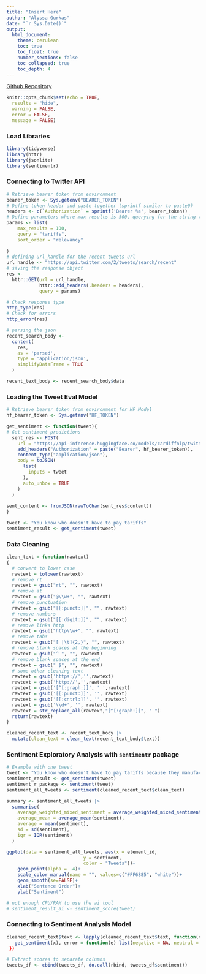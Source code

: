 ```yaml
---
title: "Insert Here"
author: "Alyssa Gurkas"
date: "`r Sys.Date()`"
output: 
  html_document:
    theme: cerulean
    toc: true
    toc_float: true
    number_sections: false
    toc_collapsed: true
    toc_depth: 4
---
```


[Github Repository](https://github.com/amgurkas/data-acquisition/tree/main/Week_10/) 

```r
knitr::opts_chunk$set(echo = TRUE,      
  results = "hide", 
  warning = FALSE,  
  error = FALSE,   
  message = FALSE)
```

### Load Libraries
```r
library(tidyverse)
library(httr)
library(jsonlite)
library(sentimentr)
```

### Connecting to Twitter API 
```r
# Retrieve bearer token from environment
bearer_token <- Sys.getenv("BEARER_TOKEN")
# Define token header and paste together (sprintf similar to paste0)
headers <- c(`Authorization` = sprintf('Bearer %s', bearer_token))
# Define parameters where max results is 500, querying for the string tariff, and then sorting results by relevance
params <- list(
    max_results = 100,
    query = "tariffs",
    sort_order = "relevancy"
    
)
# defining url_handle for the recent tweets url
url_handle <- "https://api.twitter.com/2/tweets/search/recent"
# saving the response object 
res <-
  httr::GET(url = url_handle,
            httr::add_headers(.headers = headers),
            query = params)

# Check response type
http_type(res)
# Check for errors
http_error(res)

# parsing the json
recent_search_body <-
  content(
    res,
    as = 'parsed',
    type = 'application/json',
    simplifyDataFrame = TRUE
  )

recent_text_body <- recent_search_body$data
```
### Loading the Tweet Eval Model
```r
# Retrieve bearer token from environment for HF Model 
hf_bearer_token <- Sys.getenv("HF_TOKEN")

get_sentiment <- function(tweet){
# Get sentiment predictions
  sent_res <- POST(
    url = "https://api-inference.huggingface.co/models/cardiffnlp/twitter-roberta-base-sentiment",
    add_headers("Authorization" = paste("Bearer", hf_bearer_token)),
    content_type("application/json"),
    body = toJSON(
      list(
        inputs = tweet
      ),
      auto_unbox = TRUE
    )
  )
  
sent_content <- fromJSON(rawToChar(sent_res$content))
}

tweet <- "You know who doesn't have to pay tariffs"
sentiment_result <- get_sentiment(tweet)

```

### Data Cleaning
```r
clean_text = function(rawtext)
{
  # convert to lower case
  rawtext = tolower(rawtext)
  # remove rt
  rawtext = gsub("rt", "", rawtext)
  # remove at
  rawtext = gsub("@\\w+", "", rawtext)
  # remove punctuation
  rawtext = gsub("[[:punct:]]", "", rawtext)
  # remove numbers
  rawtext = gsub("[[:digit:]]", "", rawtext)
  # remove links http
  rawtext = gsub("http\\w+", "", rawtext)
  # remove tabs
  rawtext = gsub("[ |\t]{2,}", "", rawtext)
  # remove blank spaces at the beginning
  rawtext = gsub("^ ", "", rawtext)
  # remove blank spaces at the end
  rawtext = gsub(" $", "", rawtext)
  # some other cleaning text
  rawtext = gsub('https://','',rawtext)
  rawtext = gsub('http://','',rawtext)
  rawtext = gsub('[^[:graph:]]', ' ',rawtext)
  rawtext = gsub('[[:punct:]]', '', rawtext)
  rawtext = gsub('[[:cntrl:]]', '', rawtext)
  rawtext = gsub('\\d+', '', rawtext)
  rawtext = str_replace_all(rawtext,"[^[:graph:]]", " ")
  return(rawtext)
}

cleaned_recent_text <- recent_text_body |> 
  mutate(clean_text = clean_text(recent_text_body$text))
```

### Sentiment Exploratory Analysis with `sentimentr` package
```r
# Example with one tweet
tweet <- "You know who doesn't have to pay tariffs because they manufacture everything in the United States. Hollywood Product"
sentiment_result <- get_sentiment(tweet)
sentiment_r_package <- sentiment(tweet)
sentiment_all_tweets <- sentiment(cleaned_recent_text$clean_text)

summary <- sentiment_all_tweets |> 
  summarise(
    average_weighted_mixed_sentiment = average_weighted_mixed_sentiment(sentiment),
    average_mean = average_mean(sentiment),
    average = mean(sentiment),
    sd = sd(sentiment),
    iqr = IQR(sentiment)
  )

ggplot(data = sentiment_all_tweets, aes(x = element_id, 
                            y = sentiment,
                            color = "Tweets"))+
    geom_point(alpha = .4)+
    scale_color_manual(name = "", values=c("#FF6885", "white"))+
    geom_smooth(se=FALSE)+
    xlab("Sentence Order")+
    ylab("Sentiment")

# not enough CPU/RAM to use the ai tool
# sentiment_result_ai <- sentiment_score(tweet)
```

### Connecting to Sentiment Analysis Model 
```r


cleaned_recent_text$text <- lapply(cleaned_recent_text$text, function(x))
   get_sentiment(x), error = function(e) list(negative = NA, neutral = NA, positive = NA))
 })

# Extract scores to separate columns
tweets_df <- cbind(tweets_df, do.call(rbind, tweets_df$sentiment))

```



